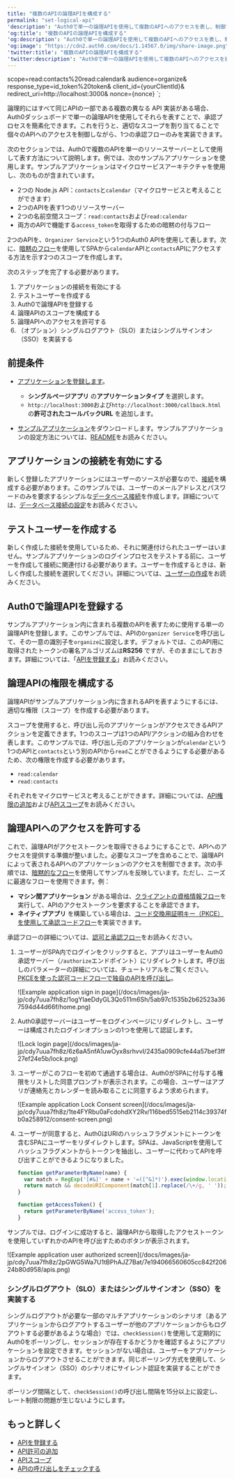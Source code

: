 ```yaml
---
title: "複数のAPIの論理APIを構成する"
permalink: "set-logical-api"
'description': "Auth0で単一の論理APIを使用して複数のAPIへのアクセスを表し、制御する方法を学びます。"
'og:title': "複数のAPIの論理APIを構成する"
'og:description': "Auth0で単一の論理APIを使用して複数のAPIへのアクセスを表し、制御する方法を学びます。"
'og:image': "https://cdn2.auth0.com/docs/1.14567.0/img/share-image.png"
'twitter:title': "複数のAPIの論理APIを構成する"
'twitter:description': "Auth0で単一の論理APIを使用して複数のAPIへのアクセスを表し、制御する方法を学びます。"
---
```


   scope=read:contacts%20read:calendar&
   audience=organize&
   response_type=id_token%20token&
   client_id={yourClientId}&
   redirect_uri=http://localhost:3000&
   nonce={nonce}
`;

論理的にはすべて同じAPIの一部である複数の異なる API 実装がある場合、Auth0ダッシュボードで単一の論理APIを使用してそれらを表すことで、承認プロセスを簡素化できます。これを行うと、適切なスコープを割り当てることで個々のAPIへのアクセスを制御しながら、1つの承認フローのみを実装できます。

次のセクションでは、Auth0で複数のAPIを単一のリソースサーバーとして使用して表す方法について説明します。例では、次のサンプルアプリケーションを使用します。サンプルアプリケーションはマイクロサービスアーキテクチャを使用し、次のものが含まれています。

* 2つの Node.js API：`contacts`と`calendar`（マイクロサービスと考えることができます）
* 2つのAPIを表す1つのリソースサーバー
* 2つの名前空間スコープ：`read:contacts`および`read:calendar`
* 両方のAPIで機能する`access_token`を取得するための暗黙の付与フロー

2つのAPIを、`Organizer Service`という1つのAuth0 APIを使用して表します。次に、[暗黙のフロー](/docs/ja-jp/get-started/authentication-and-authorization-flow/authorization-code-flow-with-pkce)を使用してSPAから`calendar`APIと`contacts`APIにアクセスする方法を示す2つのスコープを作成します。

次のステップを完了する必要があります。

1. アプリケーションの接続を有効にする
2. テストユーザーを作成する
3. Auth0で論理APIを登録する
4. 論理APIのスコープを構成する
5. 論理APIへのアクセスを許可する
6. （オプション）シングルログアウト（SLO）またはシングルサインオン（SSO）を実装する

## 前提条件

* [アプリケーションを登録します](/docs/ja-jp/get-started/auth0-overview/create-applications/single-page-web-apps)。

  + **シングルページアプリ** の**アプリケーションタイプ** を選択します。
  + `http://localhost:3000`および`http://localhost:3000/callback.html`の**許可されたコールバックURL** を追加します。
* [サンプルアプリケーション](https://github.com/auth0-samples/auth0-api-auth-implicit-sample)をダウンロードします。サンプルアプリケーションの設定方法については、[README](https://github.com/auth0-samples/auth0-api-auth-implicit-sample#readme)をお読みください。

## アプリケーションの接続を有効にする

新しく登録したアプリケーションにはユーザーのソースが必要なので、[接続](/docs/ja-jp/connections)を構成する必要があります。このサンプルでは、​​ユーザーのメールアドレスとパスワードのみを要求するシンプルな[データベース接続](/docs/ja-jp/connections/database)を作成します。詳細については、[データベース接続の設定](/docs/ja-jp/get-started/applications/set-up-database-connections)をお読みください。

## テストユーザーを作成する

新しく作成した接続を使用しているため、それに関連付けられたユーザーはいません。サンプルアプリケーションのログインプロセスをテストする前に、ユーザーを作成して接続に関連付ける必要があります。ユーザーを作成するときは、新しく作成した接続を選択してください。詳細については、[ユーザーの作成](/docs/ja-jp/manage-users/user-accounts/create-users)をお読みください。

## Auth0で論理APIを登録する

サンプルアプリケーション内に含まれる複数のAPIを表すために使用する単一の論理APIを登録します。このサンプルでは、​​APIの`Organizer Service`を呼び出して、その一意の識別子を`organize`に設定します。デフォルトでは、このAPI用に取得されたトークンの署名アルゴリズムは**RS256** ですが、そのままにしておきます。詳細については、「[APIを登録する](/docs/ja-jp/get-started/auth0-overview/set-up-apis)」お読みください。

## 論理APIの権限を構成する

論理APIがサンプルアプリケーション内に含まれるAPIを表すようにするには、適切な権限（スコープ）を作成する必要があります。

スコープを使用すると、呼び出し元のアプリケーションがアクセスできるAPIアクションを定義できます。1つのスコープは1つのAPI/アクションの組み合わせを表します。このサンプルでは、​​呼び出し元のアプリケーションが`calendar`という1つのAPIと`contacts`という別のAPIから`read`ことができるようにする必要があるため、次の権限を作成する必要があります。

* `read:calendar`
* `read:contacts`

それぞれをマイクロサービスと考えることができます。詳細については、[API権限の追加](/docs/ja-jp/get-started/apis/add-api-permissions)および[APIスコープ](/docs/ja-jp/get-started/apis/scopes/api-scopes)をお読みください。

## 論理APIへのアクセスを許可する

これで、論理APIがアクセストークンを取得できるようにすることで、APIへのアクセスを提供する準備が整いました。必要なスコープを含めることで、論理APIによって表されるAPIへのアプリケーションのアクセスを制御できます。次の手順では、[暗黙的なフロー](/docs/ja-jp/get-started/authentication-and-authorization-flow/implicit-flow-with-form-post)を使用してサンプルを反映しています。ただし、ニーズに最適なフローを使用できます。例：

* **マシン間アプリケーション** がある場合は、[クライアントの資格情報フロー](/docs/ja-jp/get-started/authentication-and-authorization-flow/client-credentials-flow)を実行して、APIのアクセストークンを要求することを承認できます。
* **ネイティブアプリ** を構築している場合は、[コード交換用証明キー（PKCE）を使用して承認コードフロー](/docs/ja-jp/get-started/authentication-and-authorization-flow/authorization-code-flow-with-pkce)を実装できます。

承認フローの詳細については、[認可と承認フロー](/docs/ja-jp/get-started/authentication-and-authorization-flow)をお読みください。

1. ユーザーがSPA内でログインをクリックすると、アプリはユーザーをAuth0承認サーバー（`/authorize`エンドポイント）にリダイレクトします。呼び出しのパラメーターの詳細については、チュートリアルをご覧ください。[PKCEを使った認可コードフローで独自のAPIを呼び出し](/docs/ja-jp/get-started/authentication-and-authorization-flow/authorization-code-flow-with-pkce/call-your-api-using-the-authorization-code-flow-with-pkce)。

   <AuthCodeBlock children={codeExample} language="http" lines />

   <Frame>![Example application sign in page](/docs/images/ja-jp/cdy7uua7fh8z/1ogYIaeDdyGL3Qo511m6Sh/5ab97c1535b2b62523a367594d44d66f/home.png)</Frame>

2. Auth0承認サーバーはユーザーをログインページにリダイレクトし、ユーザーは構成されたログインオプションの1つを使用して認証します。

   <Frame>![Lock login page](/docs/images/ja-jp/cdy7uua7fh8z/6z6aA5nfA1uwOyx8srhvvI/2435a0909cfe44a57bef3ff27ef24e5b/lock.png)</Frame>

3. ユーザーがこのフローを初めて通過する場合は、Auth0がSPAに付与する権限をリストした同意プロンプトが表示されます。この場合、ユーザーはアプリが連絡先とカレンダーを読み取ることに同意するよう求められます。

   <Frame>![Example application Lock Consent screen](/docs/images/ja-jp/cdy7uua7fh8z/1te4FYRbu0aFcdohdXY2Rv/116bed5515eb2114c39374fb0a258912/consent-screen.png)</Frame>

4. ユーザーが同意すると、Auth0はURIのハッシュフラグメントにトークンを含むSPAにユーザーをリダイレクトします。SPAは、JavaScriptを使用してハッシュフラグメントからトークンを抽出し、ユーザーに代わってAPIを呼び出すことができるようになりました。

   ```javascript lines
   function getParameterByName(name) {
     var match = RegExp('[#&]' + name + '=([^&]*)').exec(window.location.hash);
     return match && decodeURIComponent(match[1].replace(/\+/g, ' '));
   }

   function getAccessToken() {
     return getParameterByName('access_token');
   }
   ```

サンプルでは、​​ログインに成功すると、論理APIから取得したアクセストークンを使用していずれかのAPIを呼び出すためのボタンが表示されます。

<Frame>![Example application user authorized screen](/docs/images/ja-jp/cdy7uua7fh8z/2pGWG5Wa7U1tBPhAJZ7Bat/7e194066560605cc842f20624b80d958/apis.png)</Frame>

### シングルログアウト（SLO）またはシングルサインオン（SSO）を実装する

シングルログアウトが必要な一部のマルチアプリケーションのシナリオ（あるアプリケーションからログアウトするユーザーが他のアプリケーションからもログアウトする必要があるような場合）では、`checkSession()`を使用して定期的にAuth0をポーリングし、セッションが存在するかどうかを確認するようにアプリケーションを設定できます。セッションがない場合は、ユーザーをアプリケーションからログアウトさせることができます。同じポーリング方式を使用して、シングルサインオン（<Tooltip data-tooltip-id="react-containers-DefinitionTooltip-0" href="/docs/ja-jp/glossary?term=single-sign-on" tip="シングルサインオン（SSO）: ユーザーが1つのアプリケーションにログインした後、そのユーザーを他のアプリケーションに自動的にログインさせるサービス。" cta="用語集の表示">SSO</Tooltip>）のシナリオにサイレント認証を実装することができます。

ポーリング間隔として、`checkSession()`の呼び出し間隔を15分以上に設定し、レート制限の問題が生じないようにします。

## もっと詳しく

* [APIを登録する](/docs/ja-jp/get-started/auth0-overview/set-up-apis)
* [API許可の追加](/docs/ja-jp/get-started/apis/add-api-permissions)
* [APIスコープ](/docs/ja-jp/get-started/apis/scopes/api-scopes)
* [APIの呼び出しをチェックする](/docs/ja-jp/troubleshoot/authentication-issues/check-api-calls)